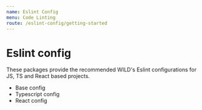 ```yaml
---
name: Eslint Config
menu: Code Linting
route: /eslint-config/getting-started
---
```



# Eslint config

These packages provide the recommended WILD's Eslint configurations for JS, TS and React based projects.

- <Link to="/eslint-config/base">Base config</Link>
- <Link to="/eslint-config/typescript">Typescript config</Link>
- <Link to="/eslint-config/react">React config</Link>